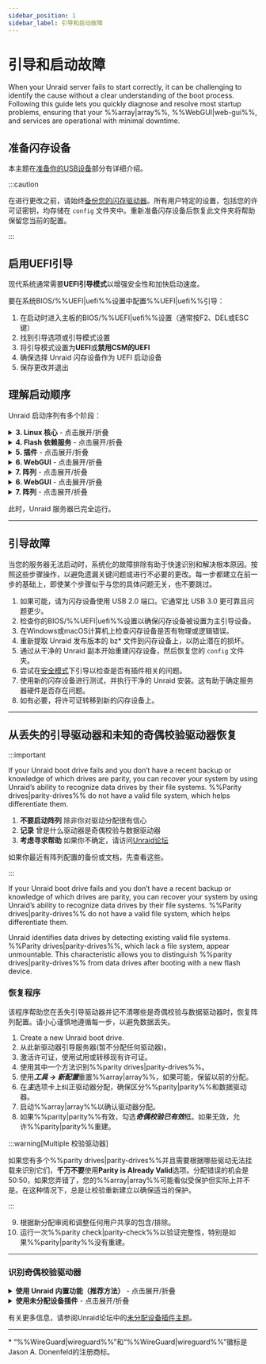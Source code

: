 ```yaml
---
sidebar_position: 1
sidebar_label: 引导和启动故障
---
```



# 引导和启动故障

When your Unraid server fails to start correctly, it can be challenging to identify the cause without a clear understanding of the boot process. Following this guide lets you quickly diagnose and resolve most startup problems, ensuring that your %%array|array%%, %%WebGUI|web-gui%%, and services are operational with minimal downtime.

## 准备闪存设备

本主题在[准备你的USB设备](../../getting-started/set-up-unraid/create-your-bootable-media.mdx#prepare-your-usb-device)部分有详细介绍。

:::caution

在进行更改之前，请始终[备份您的闪存驱动器](../../system-administration/maintain-and-update/changing-the-flash-device.mdx#backing-up-your-flash-device)。所有用户特定的设置，包括您的许可证密钥，均存储在 `config` 文件夹中。重新准备闪存设备后恢复此文件夹将帮助保留您当前的配置。

:::

## 启用UEFI引导

现代系统通常需要**UEFI引导模式**以增强安全性和加快启动速度。

要在系统BIOS/%%UEFI|uefi%%设置中配置%%UEFI|uefi%%引导：

1. 在启动时进入主板的BIOS/%%UEFI|uefi%%设置（通常按F2、DEL或ESC键）
2. 找到引导选项或引导模式设置
3. 将引导模式设置为**UEFI**或**禁用CSM的UEFI**
4. 确保选择 Unraid 闪存设备作为 UEFI 启动设备
5. 保存更改并退出

## 理解启动顺序

Unraid 启动序列有多个阶段：

<details>
  <summary><strong>3. Linux 核心</strong> - 点击展开/折叠</summary>

  Linux 内核初始化并开始硬件检测。在此阶段，操作系统从引导加载程序中接管控制。

  - 主板 BIOS 识别出 Unraid 可启动的闪存设备。
  - 您会看到控制台消息显示bz\*文件正在加载。
  - 这一阶段的错误通常表示闪存设备问题。
  - Linux在启动期间检测硬件。
</details>

<details>
  <summary><strong>4. Flash 依赖服务</strong> - 点击展开/折叠</summary>

  闪存设备变得可访问并开始加载基本服务。此阶段对于配置和网络访问至关重要。

  - 闪存设备在`/boot`上挂载。
  - 你可以通过%%WebGUI|web-gui%%下的***主 → Syslinux配置***编辑此文件。
  - **Memtest86+** 随同当前版本的 Unraid 提供，可在传统和 %%UEFI|uefi%% 模式下运行。对于旧版本的 Unraid，请从 [官方 Memtest 网站](https://www.memtest86.com/) 获取与 %%UEFI|uefi%% 兼容的版本。
  - 闪存设备必须标记为**UNRAID**（全部大写）以进行正确挂载。
</details>

<details>
  <summary><strong>5. 插件</strong> - 点击展开/折叠</summary>

  加载第三方扩展和定制以增强系统功能。插件问题可能会阻止成功启动。

  - 安装的插件在此步骤加载。
  - 如果需要，**安全引导**选项可以抑制插件加载。
  - 这一阶段的错误通常表示闪存设备问题。
  - Linux在启动期间检测硬件。
</details>

<details>
  <summary><strong>6. WebGUI</strong> - 点击展开/折叠</summary>

  基于web的管理接口变得可用，允许远程管理和配置你的服务器。

  - %%WebGUI|web-gui%%在此点启动。
  - 闪存设备上的`config/go`文件可以在%%WebGUI|web-gui%%启动之前或之后运行用户命令。
  - 使用`df`命令检查`/boot`是否已挂载。
  - 闪存设备必须标记为**UNRAID**（全部大写）以进行正确挂载。
  - 此阶段将提供额外的驱动程序和固件。
  - 配置被加载到RAM中。
  - 标准Linux服务，包括网络和%%WireGuard|wireguard%% VPN（如果启用），在此阶段启动。
</details>

<details>
  <summary><strong>7. 阵列</strong> - 点击展开/折叠</summary>

  存储设备已挂载并可用，完成启动过程。这是您的数据变得可访问的地方。

  - 如果启用了自动启动，则在此处启动%%array|array%%；否则，手动启动将是必需的。
  - 驱动器将被挂载为`/dev/diskX`和`/mnt/cache`（如果存在）。
</details>

<details>
  <summary><strong>6. WebGUI</strong> - 点击展开/折叠</summary>

  基于web的管理接口变得可用，允许远程管理和配置你的服务器。

  - %%WebGUI|web-gui%%在此点启动。
  - 闪存设备上的`config/go`文件可以在%%WebGUI|web-gui%%启动之前或之后运行用户命令。
</details>

<details>
  <summary><strong>7. 阵列</strong> - 点击展开/折叠</summary>

  存储设备已挂载并可用，完成启动过程。这是您的数据变得可访问的地方。

  - 如果启用了自动启动，则在此处启动%%array|array%%；否则，手动启动将是必需的。
  - 驱动器将被挂载为`/dev/diskX`和`/mnt/cache`（如果存在）。
  - 共享在网络中可用作为`/mnt/user/sharename`。
  - Docker容器将按Docker选项卡中指定的顺序启动，具有可自定义的延迟。
  - 自动启动虚拟机(%%VMs|vm%%)也将启动。
</details>

此时，Unraid 服务器已完全运行。

---

## 引导故障

当您的服务器无法启动时，系统化的故障排除有助于快速识别和解决根本原因。按照这些步骤操作，以避免遗漏关键问题或进行不必要的更改。每一步都建立在前一步的基础上，即使某个步骤似乎与您的具体问题无关，也不要跳过。

1. 如果可能，请为闪存设备使用 USB 2.0 端口。它通常比 USB 3.0 更可靠且问题更少。
2. 检查你的BIOS/%%UEFI|uefi%%设置以确保闪存设备被设置为主引导设备。
3. 在Windows或macOS计算机上检查闪存设备是否有物理或逻辑错误。
4. 重新提取 Unraid 发布版本的 bz\* 文件到闪存设备上，以防止潜在的损坏。
5. 通过从干净的 Unraid 副本开始重建闪存设备，然后恢复您的 `config` 文件夹。
6. 尝试在[安全模式](../../using-unraid-to/customize-your-experience/plugins.mdx#troubleshooting-with-safe-mode)下引导以检查是否有插件相关的问题。
7. 使用新的闪存设备进行测试，并执行干净的 Unraid 安装。这有助于确定服务器硬件是否存在问题。
8. 如有必要，将许可证转移到新的闪存设备上。

---

## 从丢失的引导驱动器和未知的奇偶校验驱动器恢复

:::important

If your Unraid boot drive fails and you don’t have a recent backup or knowledge of which drives are parity, you can recover your system by using Unraid’s ability to recognize data drives by their file systems. %%Parity drives|parity-drives%% do not have a valid file system, which helps differentiate them.

1. **不要启动阵列** 除非你对驱动分配很有信心
2. **记录** 曾是什么驱动器是奇偶校验与数据驱动器
3. **考虑寻求帮助** 如果你不确定，请访问[Unraid论坛](https://forums.unraid.net/)

如果你最近有阵列配置的备份或文档，先查看这些。

:::

If your Unraid boot drive fails and you don’t have a recent backup or knowledge of which drives are parity, you can recover your system by using Unraid’s ability to recognize data drives by their file systems. %%Parity drives|parity-drives%% do not have a valid file system, which helps differentiate them.

Unraid identifies data drives by detecting existing valid file systems. %%Parity drives|parity-drives%%, which lack a file system, appear unmountable. This characteristic allows you to distinguish %%parity drives|parity-drives%% from data drives after booting with a new flash device.

### 恢复程序

该程序帮助您在丢失引导驱动器并记不清哪些是奇偶校验与数据驱动器时，恢复阵列配置。请小心谨慎地遵循每一步，以避免数据丢失。

1. Create a new Unraid boot drive.
2. 从此新驱动器引导服务器(暂不分配任何驱动器)。
3. 激活许可证，使用试用或转移现有许可证。
4. 使用其中一个方法识别%%parity drives|parity-drives%%。
5. 使用***工具 → 新配置***重置%%array|array%%，如果可能，保留以前的分配。
6. 在***主***选项卡上纠正驱动器分配，确保区分%%parity|parity%%和数据驱动器。
7. 启动%%array|array%%以确认驱动器分配。
8. 如果%%parity|parity%%有效，勾选***奇偶校验已有效***框。如果无效，允许%%parity|parity%%重建。

:::warning[Multiple 校验驱动器]

如果您有多个%%parity drives|parity-drives%%并且需要根据哪些驱动无法挂载来识别它们，**千万不要**使用**Parity is Already Valid**选项。分配错误的机会是50:50，如果您弄错了，您的%%array|array%%可能看似受保护但实际上并不是。在这种情况下，总是让校验重新建立以确保适当的保护。

:::

9. 根据新分配审阅和调整任何用户共享的包含/排除。
10. 运行一次%%parity check|parity-check%%以验证完整性，特别是如果%%parity|parity%%没有重建。

---

### 识别奇偶校验驱动器

<details>
  <summary><strong>使用 Unraid 内置功能（推荐方法）</strong> - 点击展开/折叠</summary>

  此方法不需要插件，但会使%%parity|parity%%无效，需要重建。

  要使用该方法：

  1. 将所有驱动器分配为数据驱动器并启动。
  2. 由于缺乏有效的文件系统，%%parity drives|parity-drives%%将显示为不可挂载。
  3. 确认无法挂载的驱动器数与你的%%parity|parity%%数量相匹配。
  4. 记录这些驱动器的序列号。
  5. 如有需要，可以检查已挂载的数据驱动器以确认其顺序。
</details>

<details>
  <summary><strong>使用未分配设备插件</strong> - 点击展开/折叠</summary>

  这种基于插件的方法通过以只读模式挂载驱动器来保持%%parity|parity%%的有效性。

  要使用该方法：

  1. 从***应用***选项卡安装[**未分配设备**插件](https://unraid.net/community/apps?q=unassigned+devices#r:~:text=don%27t%20be%20carefull!!!-,Unassigned%20Devices,-dlandon)。
  2. 将每个磁盘只读地挂载，依次进行。
  3. 那些无法挂载的驱动器很可能是%%parity drives|parity-drives%%（无法区分奇偶校验1和奇偶校验2）。
  4. 如有需要，检查已挂载的数据驱动器以识别其顺序。
</details>

有关更多信息，请参阅Unraid论坛中的[未分配设备插件主题](https://forums.unraid.net/topic/55481-unassigned-devices-managing-unassigned-devices-without-rebooting/)。

---

\* “%%WireGuard|wireguard%%”和“%%WireGuard|wireguard%%”徽标是Jason A. Donenfeld的注册商标。
